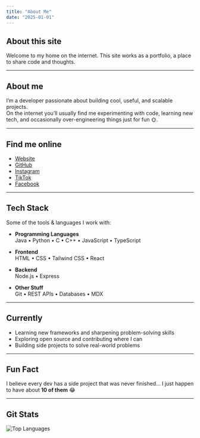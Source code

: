 ```yaml
---
title: "About Me"
date: "2025-01-01"
---
```


## About this site

Welcome to my home on the internet. This site works as a portfolio, a place to share code and thoughts.

---

## About me

I’m a developer passionate about building cool, useful, and scalable projects.  
On the internet you’ll usually find me experimenting with code, learning new tech, and occasionally over-engineering things just for fun 🌞.

---

## Find me online
- [Website](https://subash-baniyaa.com.np)
- [GitHub](https://github.com/subashbaniyaa)
- [Instagram](https://instagram.com/subashbaniyaa)
- [TikTok](https://tiktok.com/@subashbaniyaa)
- [Facebook](https://facebook.com/subashbaniyaa)

---

## Tech Stack
Some of the tools & languages I work with:

- **Programming Languages**  
  Java • Python • C • C++ • JavaScript • TypeScript  

- **Frontend**  
  HTML • CSS • Tailwind CSS • React  

- **Backend**  
  Node.js • Express  

- **Other Stuff**  
  Git • REST APIs • Databases • MDX  

---

## Currently
- Learning new frameworks and sharpening problem-solving skills  
- Exploring open source and contributing where I can  
- Building side projects to solve real-world problems  

---

## Fun Fact
I believe every dev has a side project that was never finished… I just happen to have about **10 of them** 😂

---

## Git Stats

<div className="flex flex-col items-start space-y-6">
  <img
    src="https://github-readme-stats.vercel.app/api/top-langs/?username=subashbaniyaa&layout=compact&theme=transparent&hide_border=false"
    alt="Top Languages"
    className="max-w-full"
  />
</div>